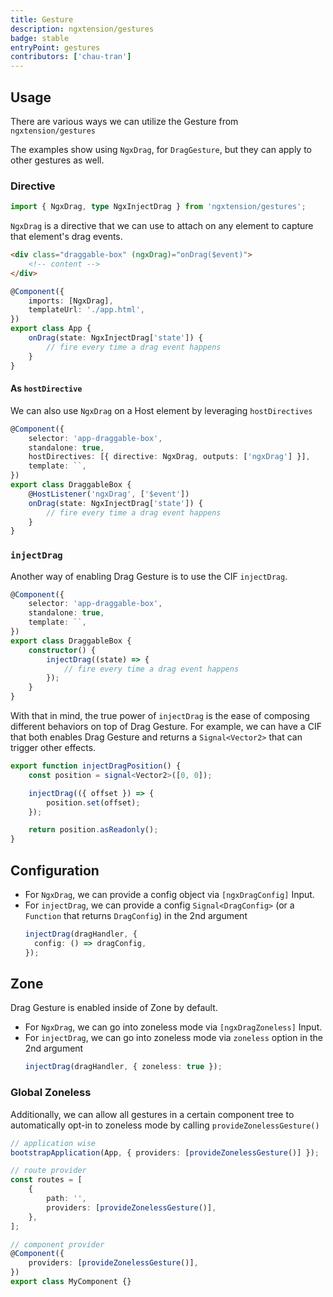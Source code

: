 ```yaml
---
title: Gesture
description: ngxtension/gestures
badge: stable
entryPoint: gestures
contributors: ['chau-tran']
---
```



## Usage

There are various ways we can utilize the Gesture from `ngxtension/gestures`

The examples show using `NgxDrag`, for `DragGesture`, but they can apply to other gestures as well.

### Directive

```ts
import { NgxDrag, type NgxInjectDrag } from 'ngxtension/gestures';
```

`NgxDrag` is a directive that we can use to attach on any element to capture that element's drag events.

<Tabs>
	<TabItem label="html">

```html
<div class="draggable-box" (ngxDrag)="onDrag($event)">
	<!-- content -->
</div>
```

  </TabItem>
	<TabItem label="ts">

```ts
@Component({
	imports: [NgxDrag],
	templateUrl: './app.html',
})
export class App {
	onDrag(state: NgxInjectDrag['state']) {
		// fire every time a drag event happens
	}
}
```

  </TabItem>
</Tabs>

#### As `hostDirective`

We can also use `NgxDrag` on a Host element by leveraging `hostDirectives`

```ts
@Component({
	selector: 'app-draggable-box',
	standalone: true,
	hostDirectives: [{ directive: NgxDrag, outputs: ['ngxDrag'] }],
	template: ``,
})
export class DraggableBox {
	@HostListener('ngxDrag', ['$event'])
	onDrag(state: NgxInjectDrag['state']) {
		// fire every time a drag event happens
	}
}
```

### `injectDrag`

Another way of enabling Drag Gesture is to use the CIF `injectDrag`.

```ts
@Component({
	selector: 'app-draggable-box',
	standalone: true,
	template: ``,
})
export class DraggableBox {
	constructor() {
		injectDrag((state) => {
			// fire every time a drag event happens
		});
	}
}
```

With that in mind, the true power of `injectDrag` is the ease of composing different behaviors on top of Drag Gesture. For example, we can have a CIF
that both enables Drag Gesture and returns a `Signal<Vector2>` that can trigger other effects.

```ts
export function injectDragPosition() {
	const position = signal<Vector2>([0, 0]);

	injectDrag(({ offset }) => {
		position.set(offset);
	});

	return position.asReadonly();
}
```

## Configuration

- For `NgxDrag`, we can provide a config object via `[ngxDragConfig]` Input.
- For `injectDrag`, we can provide a config `Signal<DragConfig>` (or a `Function` that returns `DragConfig`) in the 2nd argument
  ```ts
  injectDrag(dragHandler, {
  	config: () => dragConfig,
  });
  ```

## Zone

Drag Gesture is enabled inside of Zone by default.

- For `NgxDrag`, we can go into zoneless mode via `[ngxDragZoneless]` Input.
- For `injectDrag`, we can go into zoneless mode via `zoneless` option in the 2nd argument
  ```ts
  injectDrag(dragHandler, { zoneless: true });
  ```

### Global Zoneless

Additionally, we can allow all gestures in a certain component tree to automatically opt-in to zoneless mode by calling `provideZonelessGesture()`

```ts
// application wise
bootstrapApplication(App, { providers: [provideZonelessGesture()] });

// route provider
const routes = [
	{
		path: '',
		providers: [provideZonelessGesture()],
	},
];

// component provider
@Component({
	providers: [provideZonelessGesture()],
})
export class MyComponent {}
```
